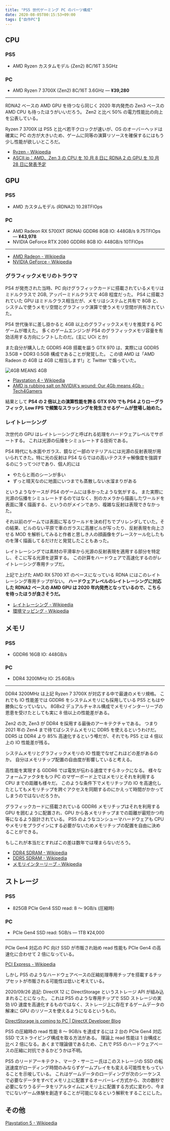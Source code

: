 ```yaml
---
title: "PS5 世代ゲーミング PC のパーツ構成"
date: 2020-08-05T00:15:53+09:00
tags: ["自作PC"]
---
```


## CPU

### PS5

- AMD Ryzen カスタムモデル (Zen2) 8C/16T 3.5GHz

### PC

- AMD Ryzen 7 3700X (Zen2) 8C/16T 3.6GHz ― **¥39,280**

---

RDNA2 ベースの AMD GPU を待つなら同じく 2020 年内発売の Zen3 ベースの AMD CPU も待ったほうがいいだろう。
Zen2 と比べ 50% の電力性能比の向上を公表している。

Ryzen 7 3700X は PS5 と比べ若干クロックが速いが、OS のオーバーヘッドは確実に PC の方が大きいため、ゲームに同等の演算リソースを確保するにはもう少し性能が欲しいところだ。

- [Ryzen - Wikipedia](https://ja.wikipedia.org/wiki/Ryzen)
- [ASCII.jp：AMD、Zen 3 の CPU を 10 月 8 日に RDNA 2 の GPU を 10 月 28 日に発表予定](https://ascii.jp/elem/000/004/026/4026524/)

## GPU

### PS5

- AMD カスタムモデル (RDNA2) 10.28TFlOps

### PC

- AMD Radeon RX 5700XT (RDNA) GDDR6 8GB IO: 448GB/s 9.75TFlOps ― **¥43,978**
- NVIDIA GeForce RTX 2080 GDDR6 8GB IO: 448GB/s 10TFlOps

---

- [AMD Radeon - Wikipedia](https://ja.wikipedia.org/wiki/AMD_Radeon)
- [NVIDIA GeForce - Wikipedia](https://ja.wikipedia.org/wiki/NVIDIA_GeForce)

### グラフィックメモリのトラウマ

PS4 が発売された当時、PC 向けグラフィックカードに搭載されているメモリはミドルクラスで 2GB, アッパーミドルクラスで 4GB 程度だった。
PS4 に搭載されていた GPU はミドルクラス相当だが、メモリはシステムと共有で 8GB と、システムで使うメモリ空間とグラフィック演算で使うメモリ空間が共有されていた。

PS4 世代後半に差し掛かると 4GB 以上のグラフィックスメモリを推奨する PC ゲームが増えた。
多くのゲームエンジンが PS4 のグラフィックメモリ容量を有効活用する方向にシフトしたのだ。(主に U○i とか)

また自分が購入した GDDR5 4GB 搭載を謳う GTX 970 は、実際には GDDR5 3.5GB + DDR3 0.5GB 構成であることが発覚した。
この頃 AMD は「AMD Radeon の 4GB は 4GB に相当します!」と Twitter で煽っていた。

![4GB MEANS 4GB](/img/4gb-means-4gb.jpg)

- [Playstation 4 - Wikipedia](https://ja.wikipedia.org/wiki/PlayStation_4)
- [AMD is rubbing salt on NVIDIA's wound: Our 4Gb means 4Gb - Tech4Gamers](https://tech4gamers.com/amd-rubbing-salt-nvidias-wound-4gb-means-4gb/)

結果として **PS4 の 2 倍以上の演算性能を誇る GTX 970 でも PS4 よりローグラフィック, Low FPS で頻繁なスラッシングを発生させるゲームが登場し始めた。**

### レイトレーシング

次世代の GPU はレイトレーシングと呼ばれる処理をハードウェアレベルでサポートする。
これは光源の伝播をシミュレートする技術である。

PS4 時代にも水面やガラス、鏡など一部のマテリアルには光源の反射表現が用いられてきた。特に光の反射は PS4 ならではの高いテクスチャ解像度を強調するのにうってつけであり、個人的には

- やたらと雨のシーンが多い
- ずっと晴天なのに地面にいつまでも蒸散しない水溜まりがある

というようなケースが PS4 のゲームには多かったような気がする。
また実際に光源の伝播をシミュレートするのではなく、別のカメラから描画したワールドを表面に薄く描画する、というのがメインであり、複雑な反射は表現できなかった。

それ以前のゲームでは表面に写るワールドを決め打ちでプリレンダしていた。その結果、ビルのない平原で車のガラスに高層ビルが写ったり、反射表現を向上させる MOD を解析してみると作者と思しき人の顔画像をグレースケール化したものを薄く描画してるだけだと発覚したこともあった。

レイトレーシングでは素材の平滑率から光源の反射表現を適用する部分を特定し、そこに写る光源を逆算する。
この計算をハードウェアで高速化するのがレイトレーシング専用チップだ。

上記で上げた AMD RX 5700 XT のベースになっている RDNA にはこのレイトレーシング専用チップがない。
**ハードウェアレベルのレイトレーシングに対応した RDNA2 ベースの AMD GPU は 2020 年内発売となっているので、こちらを待ったほうが良さそうだ。**

- [レイトレーシング - Wikipedia](https://ja.wikipedia.org/wiki/%E3%83%AC%E3%82%A4%E3%83%88%E3%83%AC%E3%83%BC%E3%82%B7%E3%83%B3%E3%82%B0)
- [環境マッピング - Wikipedia](https://ja.wikipedia.org/wiki/%E7%92%B0%E5%A2%83%E3%83%9E%E3%83%83%E3%83%94%E3%83%B3%E3%82%B0)

## メモリ

### PS5

- GDDR6 16GB IO: 448GB/s

### PC

- DDR4 3200MHz IO: 25.6GB/s

---

DDR4 3200MHz は上記 Ryzen 7 3700X が対応する中で最速のメモリ規格。
これでも IO 性能差では GDDR6 をシステムメモリにも採用している PS5 ともはや勝負になっていない。
8GBx2 デュアルチャネル構成でメモリインターリーブの恩恵を受けたとしても実に 8 倍以上の性能差がある。

Zen2 の次, Zen3 が DDR4 を採用する最後のアーキテクチャである。
つまり 2021 年の Zen4 まで待てばシステムメモリに DDR5 を使えるというわけだ。
DDR5 は DDR4 より 85% 高速化するという噂だが、それでも PS5 とは 4 倍以上の IO 性能差が残る。

システムメモリとグラフィックメモリの IO 性能でなぜこれほどの差があるのか。
自分はメモリチップ配置の自由度が影響していると考える。

高性能を実現する GDDR6 では電気が伝わる速度ですらネックになる。
様々なフォームファクタをもつ PC のマザーボード上ではメモリとそれを利用する CPU までの距離も様々だ。
このような条件下でメモリチップの IO を高速化したとしてもメモリチップを跨ぐアクセスを同期するのにかえって時間がかかってしまうのではないだろうか。

グラフィックカードに搭載されている GDDR6 メモリチップはそれを利用する GPU を囲むように配置され、GPU から各メモリチップまでの距離が最短かつ均等になるよう設計されている。
PS5 のようなコンシューマハードウェアも CPU やメモリをプラグインにする必要がないためメモリチップの配置を自由に決めることができる。

もしこれが本当だとすればこの差は数年では埋まらないだろう。

- [DDR4 SDRAM - Wikipedia](https://ja.wikipedia.org/wiki/DDR4_SDRAM)
- [DDR5 SDRAM - Wikipedia](https://ja.wikipedia.org/wiki/DDR5_SDRAM)
- [メモリインターリーブ - Wikipedia](https://ja.wikipedia.org/wiki/%E3%83%A1%E3%83%A2%E3%83%AA%E3%82%A4%E3%83%B3%E3%82%BF%E3%83%BC%E3%83%AA%E3%83%BC%E3%83%96)

## ストレージ

### PS5

- 825GB PCIe Gen4 SSD read: 8 〜 9GB/s (圧縮時)

### PC

- PCIe Gen4 SSD read: 5GB/s ― 1TB ¥24,000

---

PCIe Gen4 対応の PC 向け SSD が市販され始め read 性能も PCIe Gen4 の高速化に合わせて 2 倍になっている。

[PCI Express - Wikipedia](https://ja.wikipedia.org/wiki/PCI_Express)

しかし PS5 のようなハードウェアベースの圧縮処理専用チップを搭載するチップセットが市販される可能性は低いと考えている。

2020/09/26 追記: DirectX 12 に DirectStorage というストレージ API が組み込まれることになった。
これは PS5 のような専用チップで SSD ストレージの実効 I/O 速度を高速化するものではなく、ストレージ上に存在するゲームデータの解凍に GPU のリソースを使えるようになるというもの。

[DirectStorage is coming to PC | DirectX Developer Blog](https://devblogs.microsoft.com/directx/directstorage-is-coming-to-pc/)

PS5 の圧縮時の read 性能 8 〜 9GB/s を達成するには 2 台の PCIe Gen4 対応 SSD でストライピング構成を取る方法がある。
理論上 read 性能は 1 台構成と比べ 2 倍になる。あくまで理論値であるため、これで PS5 のハードウェアベースの圧縮に対抗できるかどうかは不明。

PS5 のリードアーキテクト、マーク・サーニー氏はこのストレージの SSD の転送速度がローディング時間のみならずゲームプレイをも変える可能性をもっていることを示唆している。
これはゲームデータのローディングが次のシーケンスで必要なデータをすべてメモリ上に配置するオーバーレイ方式から、次の数秒で必要になりうるデータをリアルタイムにメモリ上に配置する方式に変わり、今までにないゲーム体験を創造することが可能になるという解釈をすることにした。

## その他

[Playstation 5 - Wikipedia](https://ja.wikipedia.org/wiki/PlayStation_5)
